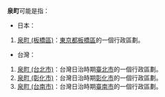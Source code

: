 '''泉町'''可能是指：

* 日本：
# [[泉町_(板橋區)|泉町 (板橋區)]]：[[東京都|東京都]][[板橋區_(日本)|板橋區]]的一個行政區劃。

* 台灣：
# [[泉町_(台北市)|泉町 (台北市)]]：台灣日治時期[[臺北市_(州轄市)|臺北市]]的一個行政區劃。
# [[泉町_(彰化市)|泉町 (彰化市)]]：台灣日治時期[[彰化市_(州轄市)|彰化市]]的一個行政區劃。
# [[泉町_(台南市)|泉町 (台南市)]]：台灣日治時期[[台南市_(州轄市)|臺南市]]的一個行政區劃。

{{disambig|cat=二字地名消歧义}}